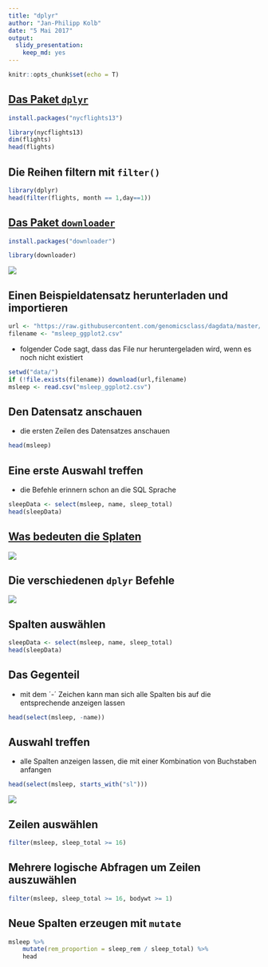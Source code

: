```yaml
---
title: "dplyr"
author: "Jan-Philipp Kolb"
date: "5 Mai 2017"
output: 
  slidy_presentation: 
    keep_md: yes
---
```


```r
knitr::opts_chunk$set(echo = T)
```

## [Das Paket `dplyr`](https://cran.rstudio.com/web/packages/dplyr/vignettes/introduction.html)

```r
install.packages("nycflights13")
```



```r
library(nycflights13)
dim(flights)
head(flights)
```

## Die Reihen filtern mit `filter()`

```r
library(dplyr)
head(filter(flights, month == 1,day==1))
```

## [Das Paket `downloader`](http://genomicsclass.github.io/book/pages/dplyr_tutorial.html)

```r
install.packages("downloader")
```

```r
library(downloader)
```

![](figure/DownloaderEx.PNG)

## Einen Beispieldatensatz herunterladen und importieren


```r
url <- "https://raw.githubusercontent.com/genomicsclass/dagdata/master/inst/extdata/msleep_ggplot2.csv"
filename <- "msleep_ggplot2.csv"
```

- folgender Code sagt, dass das File nur heruntergeladen wird, wenn es noch nicht existiert

```r
setwd("data/")
if (!file.exists(filename)) download(url,filename)
msleep <- read.csv("msleep_ggplot2.csv")
```


## Den Datensatz anschauen

- die ersten Zeilen des Datensatzes anschauen

```r
head(msleep)
```

## Eine erste Auswahl treffen

- die Befehle erinnern schon an die SQL Sprache 

```r
sleepData <- select(msleep, name, sleep_total)
head(sleepData)
```

## [Was bedeuten die Splaten](http://genomicsclass.github.io/book/pages/dplyr_tutorial.html)

![](figure/sleepData.PNG)

## Die verschiedenen `dplyr` Befehle

![](figure/dplyrVerbs.PNG)

## Spalten auswählen

```r
sleepData <- select(msleep, name, sleep_total)
head(sleepData)
```

## Das Gegenteil

- mit dem ´-´ Zeichen kann man sich alle Spalten bis auf die entsprechende anzeigen lassen

```r
head(select(msleep, -name))
```

## Auswahl treffen

- alle Spalten anzeigen lassen, die mit einer Kombination von Buchstaben anfangen

```r
head(select(msleep, starts_with("sl")))
```

![](figure/endswith.PNG)

## Zeilen auswählen

```r
filter(msleep, sleep_total >= 16)
```

## Mehrere logische Abfragen um Zeilen auszuwählen

```r
filter(msleep, sleep_total >= 16, bodywt >= 1)
```

## Neue Spalten erzeugen mit `mutate`

```r
msleep %>% 
    mutate(rem_proportion = sleep_rem / sleep_total) %>%
    head
```

